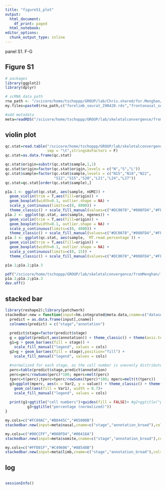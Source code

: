 ```yaml
---
title: "figureS1_plot"
output: 
  html_document:
    df_print: paged
  html_notebook:
editor_options:
  chunk_output_type: inline
---
```


panel S1. F-G

## Figure S1

```r
# packages
library(ggplot2)
library(dplyr)

```

```r
# scRNA data path
rna_path <- "/scicore/home/tschoppp/GROUP/lab/Chris.shared/for.Menghan/"
my.files=paste0(rna_path,c("forelimb_seurat_290420.rds","frontonasal_seurat_290420.rds","somites_seurat_290420.rds"))

#add metadata
meta=readRDS("/scicore/home/tschoppp/GROUP/lab/skeletalconvergence/fromMenghan/scRNA/clustering/meta_all.rds")

```

## violin plot

```r
qc.stat=read.table("/scicore/home/tschoppp/GROUP/lab/skeletalconvergence/fromMenghan/scRNA/clustering/fig1_qcstat.txt",
                   sep = "\t",stringsAsFactors = F)
qc.stat=as.data.frame(qc.stat)

qc.stat$origin=substr(qc.stat$sample,1,1)
qc.stat$origin=factor(qc.stat$origin,levels = c("N","S","L"))
qc.stat$sample=factor(qc.stat$sample,levels = c("N15","N18","N22",
                      "S12","S15","S20","L21","L24","L27"))
qc.stat=qc.stat[order(qc.stat$sample),]

p1a.1 <- ggplot(qc.stat, aes(sample, nUMI)) + 
  geom_violin(trim = T,aes(fill=origin)) +
  geom_boxplot(width=0.1, outlier.shape = NA) + 
  scale_y_continuous(limits=c(0, 8000)) +
  theme_classic() + scale_fill_manual(values=c("#DC0078","#008FD4","#FFD01F"))
p1a.2 <- ggplot(qc.stat, aes(sample, ngenes)) + 
  geom_violin(trim = T,aes(fill=origin)) +
  geom_boxplot(width=0.1, outlier.shape = NA) + 
  scale_y_continuous(limits=c(0, 4000)) +
  theme_classic() + scale_fill_manual(values=c("#DC0078","#008FD4","#FFD01F"))
p1a.3 <- ggplot(qc.stat, aes(sample, `MT.read.percentage`)) + 
  geom_violin(trim = T,aes(fill=origin)) +
  geom_boxplot(width=0.1, outlier.shape = NA) + 
  scale_y_continuous(limits=c(0, 15)) +
  theme_classic() + scale_fill_manual(values=c("#DC0078","#008FD4","#FFD01F"))

p1a.1;p1a.2;p1a.3

pdf("/scicore/home/tschoppp/GROUP/lab/skeletalconvergence/fromMenghan/figure_drafts/figS1/figureS1_qc.pdf",height = 5,width = 15)
p1a.1;p1a.2;p1a.3
dev.off()
```

## stacked bar

```r
library(reshape2);library(patchwork)
stackedbar.new = function(input=hm.integrated@meta.data,cname=c("dataset","annonew"),cols=my.cols){
  predict = as.data.frame(input[,cname])
  colnames(predict) = c("stage","annotation")
  
  predict$stage=factor(predict$stage)
  g = ggplot(predict,aes(annotation)) + theme_classic() + theme(axis.text.x = element_text(angle = 45,hjust=1))
  g1=g + geom_bar(aes(fill = stage)) +
    scale_fill_manual("legend", values = cols)
  g2=g + geom_bar(aes(fill = stage),position="fill") +
    scale_fill_manual("legend", values = cols)
  
  #normalized for each stage, as the cell number is unevenly distributed
  perc=table(predict$stage,predict$annotation)
  perc=perc/rowSums(perc)*100; mperc=melt(perc)
  tperc=t(perc);tperc=tperc/rowSums(tperc)*100; mperc=melt(t(tperc))
  g3=ggplot(mperc, aes(x = Var2, y = value)) + theme_classic() + theme(axis.text.x = element_text(angle = 45,hjust=1))+
    geom_col(aes(fill = Var1), width = 0.7)+
    scale_fill_manual("legend", values = cols)
  
  print(g1+ggtitle("cell numbers")+guides(fill = FALSE)+ #g2+ggtitle("percentage")+
          g3+ggtitle("percentage (normalized)"))
}

```

```r
my.cols=c("#FC89AC","#B0445C","#65000B")
stackedbar.new(input=meta$nasal,cname=c("stage","annotation_broad"),cols=my.cols)

```

```r
my.cols=c("#00CCFF","#008FD4","#00416A")
stackedbar.new(input=meta$somite,cname=c("stage","annotation_broad"),cols=my.cols)

```

```r
my.cols=c("#FFD01F","#C49606","#88540B")
stackedbar.new(input=meta$limb,cname=c("stage","annotation_broad"),cols=my.cols)

```

## log

```r

```

```r
sessionInfo()
```
